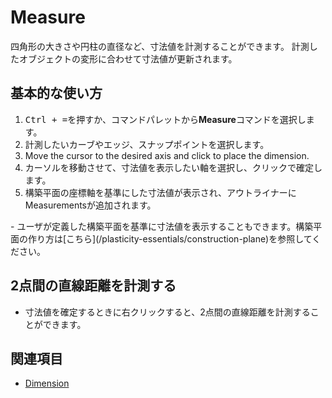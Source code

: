 
# Measure

<Reference shortcut="Ctrl + =" command="Measure" button="Toolbar" buttonIcon='button-measure' />

四角形の大きさや円柱の直径など、寸法値を計測することができます。
計測したオブジェクトの変形に合わせて寸法値が更新されます。

## 基本的な使い方

1. <kbd>Ctrl + =</kbd>を押すか、コマンドパレットから**Measure**コマンドを選択します。
2. 計測したいカーブやエッジ、スナップポイントを選択します。
3. Move the cursor to the desired axis and click to place the dimension. 
3. カーソルを移動させて、寸法値を表示したい軸を選択し、クリックで確定します。
4. 構築平面の座標軸を基準にした寸法値が表示され、アウトライナーにMeasurementsが追加されます。
<VideoPlayer fileName="measure-1"/>

<Callout type="info">
- ユーザが定義した構築平面を基準に寸法値を表示することもできます。構築平面の作り方は[こちら](/plasticity-essentials/construction-plane)を参照してください。
</Callout> 

## 2点間の直線距離を計測する

- 寸法値を確定するときに右クリックすると、2点間の直線距離を計測することができます。
<VideoPlayer fileName="measure-2"/>

## 関連項目
- [Dimension](dimension)
